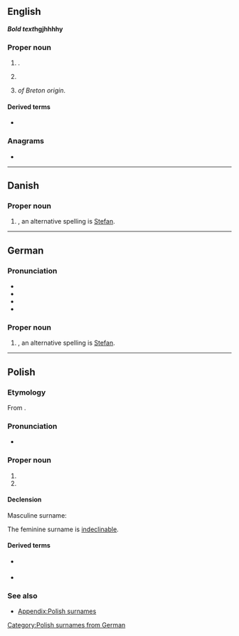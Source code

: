 ==English==
{{wikipedia|Stephan}}
'''''Bold text''hgjhhhhy'''
===Proper noun===
{{en-proper noun}}

# {{place|en|unincorporated community|co/Hyde County|s/South Dakota}}.
# {{given name|en|male}}
# {{surname|en|from=Breton|dot=}} ''of Breton origin''.

====Derived terms====
* {{l|en|stephanite}}

===Anagrams===
* {{anagrams|en|a=aehnpst|haptens}}

----

==Danish==

===Proper noun===
{{head|da|proper noun}}

# {{given name|da|male}}, an alternative spelling is [[Stefan]].

----

==German==

===Pronunciation===
* {{IPA|de|[ˈʃtɛfan]}}
* {{audio|de|De-at Stefan.ogg|Audio (Austria)}}
* {{audio|de|De-Stephan.ogg|Audio}}
* {{hyphenation|de|Ste|phan}}

===Proper noun===
{{de-proper noun|m}}

# {{given name|de|male}}, an alternative spelling is [[Stefan]].

----

==Polish==

===Etymology===
From {{der|pl|de|Stephan}}.

===Pronunciation===
* {{pl-IPA-auto}}

===Proper noun===
{{head|pl|proper noun|g=m-pr|g2=f}}

# {{surname|pl|masculine}}
# {{surname|pl|feminine}}

====Declension====
Masculine surname:
{{pl-decl-noun-m-pr|nomp=Stephanowie|genp=Stephanów}}

The feminine surname is [[indeclinable]].

====Derived terms====
* {{l|pl|Stephanowa}} {{g|f}}
* {{l|pl|Stephanówna}} {{g|f}}

===See also===
* [[Appendix:Polish surnames]]

[[Category:Polish surnames from German]]